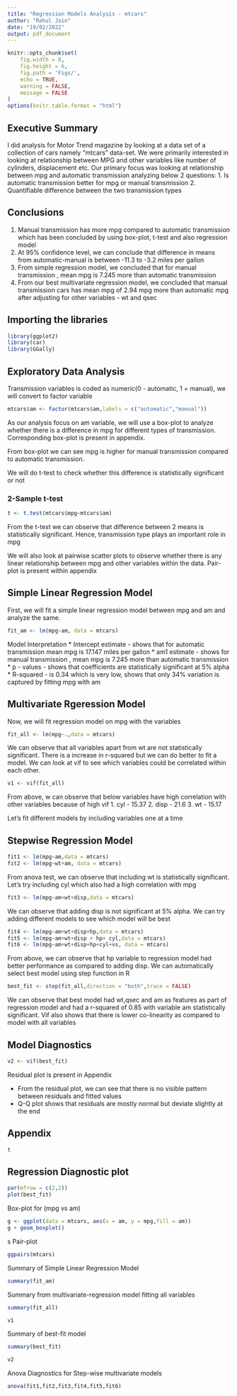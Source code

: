 ```yaml
---
title: "Regression Models Analysis - mtcars"
author: "Rahul Jain"
date: "19/02/2022"
output: pdf_document
---
```


```r
knitr::opts_chunk$set(
    fig.width = 8,
    fig.height = 6,
    fig.path = 'Figs/',
    echo = TRUE,
    warning = FALSE,
    message = FALSE
)
options(knitr.table.format = "html") 
```

## Executive Summary

I did analysis for Motor Trend magazine by looking at a data set of a collection of cars namely "mtcars" data-set.
We were primarily interested in looking at relationship between MPG and other variables like number of cylinders, displacement etc. Our primary focus was looking at relationship between mpg and automatic transmission analyzing below 2 questions:
1. Is automatic transmission better for mpg or manual transmission
2. Quantifiable difference between  the two transmission types

## Conclusions

1. Manual transmission has more mpg compared to automatic transmission which has been concluded by using box-plot, t-test and also regression model
2. At 95% confidence level, we can conclude that difference in means from automatic-manual is between -11.3 to -3.2 miles per gallon
3. From simple regression model, we concluded that for manual transmission , mean mpg is 7.245 more than automatic transmission
4. From our best multivariate regression model, we concluded that manual transmission cars has mean mpg of 2.94 mpg more than automatic mpg after adjusting for other variables -  wt and qsec

## Importing the libraries

```r
library(ggplot2)
library(car)
library(GGally)
```

## Exploratory Data Analysis

Transmission variables is coded as numeric(0 - automatic, 1 = manual), we will convert to factor variable

```r
mtcars$am <- factor(mtcars$am,labels = c("automatic","manual"))
```

As our analysis focus on am variable, we will use a box-plot to analyze whether there is a difference in mpg for different types of transmission. Corresponding box-plot is present in appendix.

From box-plot we can see mpg is higher for manual transmission compared to automatic transmission.

We will do t-test to check whether this difference is statistically significant or not

### 2-Sample t-test

```r
t <- t.test(mtcars$mpg~mtcars$am)
```

From the t-test we can observe that difference between 2 means is statistically significant. Hence, transmission type plays an important role in mpg

We will also look at pairwise scatter plots to observe whether there is any linear relationship between mpg and other variables within the data. Pair-plot is present within appendix

## Simple Linear Regression Model

First, we will fit a simple linear regression model between mpg and am and analyze the same.

```r
fit_am <- lm(mpg~am, data = mtcars)
```

Model Interpretation
* Intercept estimate - shows that for automatic transmission mean mpg is 17.147 miles per gallon
* am1 estimate - shows for manual transmission , mean mpg is 7.245 more than automatic transmission
* p - values - shows that coefficients are statistically significant at 5% alpha
* R-squared - is 0.34 which is very low, shows that only 34% variation is captured by fitting mpg with am

## Multivariate Rgeression Model

Now, we will fit regression model on mpg with the variables

```r
fit_all <- lm(mpg~.,data = mtcars)
```

We can observe that all variables apart from wt are not statistically significant. There is a increase in r-squared but we can do better to fit a model. We can look at vif to see which variables could be correlated within each other.

```r
v1 <- vif(fit_all)
```

From above, w can observe that below variables have high correlation with other variables because of high vif
1. cyl - 15.37
2. disp - 21.6
3. wt - 15.17

Let's fit different models by including variables one at a time

## Stepwise Regression Model

```r
fit1 <- lm(mpg~am,data = mtcars)
fit2 <- lm(mpg~wt+am, data = mtcars)
```

From anova test, we can observe that including wt is statistically significant. Let's try including cyl which also had a high correlation with mpg

```r
fit3 <- lm(mpg~am+wt+disp,data = mtcars)
```

We can observe that adding disp is not significant at 5% alpha. We can try adding different models to see which model will be best

```r
fit4 <- lm(mpg~am+wt+disp+hp,data = mtcars)
fit5 <- lm(mpg~am+wt+disp + hp+ cyl,data = mtcars)
fit6 <- lm(mpg~am+wt+disp+hp+cyl+vs, data = mtcars)
```

From above, we can observe that hp variable to regression model had better performance as compared to adding disp.
We can automatically select best model using step function in R

```r
best_fit <- step(fit_all,direction = "both",trace = FALSE)
```

We can observe that best model had wt,qsec and am as features as part of regression model and had a r-squared of 0.85
with variable am statistically significant. Vif also shows that there is lower co-linearity as compared to model with all variables

## Model Diagnostics

```r
v2 <- vif(best_fit)
```

Residual plot is present in Appendix

* From the residual plot, we can see that there is no visible pattern between residuals and fitted values
* Q-Q plot shows that residuals are mostly normal but deviate slightly at the end

## Appendix

```r
t
```

## Regression Diagnostic plot

```r
par(mfrow = c(2,2))
plot(best_fit)
```


Box-plot for (mpg vs am)

```r
g <- ggplot(data = mtcars, aes(x = am, y = mpg,fill = am))
g + geom_boxplot()
```
s
Pair-plot

```r
ggpairs(mtcars)
```

Summary of Simple Linear Regression Model

```r
summary(fit_am)
```

Summary from multivariate-regression model fitting all variables

```r
summary(fit_all)
```

```r
v1
```

Summary of best-fit model

```r
summary(best_fit)
```

```r
v2
```

Anova Diagnostics for Step-wise multivariate models

```r
anova(fit1,fit2,fit3,fit4,fit5,fit6)
```